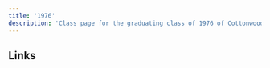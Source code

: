 ```yaml
---
title: '1976'
description: 'Class page for the graduating class of 1976 of Cottonwood High School.'
---
```


## Links


<CardGrid>
  <LinkCard
    title="Class of 1976 Facebook"
    href="https://www.facebook.com/groups/302499746769473/"
    description="Official Facebook group for the class of '76."
  />
</CardGrid>
